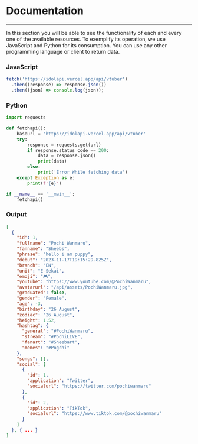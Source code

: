 # Documentation
---

In this section you will be able to see the functionality of each and every one of the available
resources. To exemplify its operation, we use JavaScript and Python for its consumption. You can
use any other programming language or client to return data.

### **JavaScript**

```javascript
fetch('https://idolapi.vercel.app/api/vtuber')
  .then((response) => response.json())
  .then((json) => console.log(json));
```

### **Python**

```python
import requests

def fetchapi():
    baseurl = 'https://idolapi.vercel.app/api/vtuber'
    try:
        response = requests.get(url)
        if response.status_code == 200:
            data = response.json()
            print(data)
        else:
            print('Error While fetching data')
    except Exception as e:
        print(f'{e}')

if __name__ == '__main__':
    fetchapi()
```

### Output

```json
[
  {
    "id": 1,
    "fullname": "Pochi Wanmaru",
    "fanname": "Sheebs",
    "phrase": "hello i am puppy",
    "debut": "2023-11-17T19:15:29.825Z",
    "branch": "EN",
    "unit": "E-Sekai",
    "emoji": "🎮",
    "youtube": "https://www.youtube.com/@PochiWanmaru",
    "avatarurl": "/api/assets/PochiWanmaru.jpg",
    "graduated": false,
    "gender": "Female",
    "age": -3,
    "birthday": "26 August",
    "zodiac": "26 August",
    "height": 1.52,
    "hashtag": {
      "general": "#PochiWanmaru",
      "stream": "#PochiLIVE",
      "fanart": "#Sheebart",
      "memes": "#Pogchi"
    },
    "songs": [],
    "social": [
      {
        "id": 1,
        "application": "Twitter",
        "socialurl": "https://twitter.com/pochiwanmaru"
      },
      {
        "id": 2,
        "application": "TikTok",
        "socialurl": "https://www.tiktok.com/@pochiwanmaru"
      }
    ]
  }, { ... }
]
```
